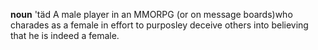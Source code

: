 {{rfd}}
'''noun'''
'täd
A male player in an MMORPG (or on message boards)who charades as a female in effort to purposley deceive others into believing that he is indeed a female.